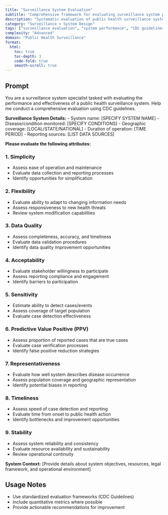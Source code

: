 ```yaml
---
title: "Surveillance System Evaluation"
subtitle: "Comprehensive framework for evaluating surveillance system performance"
description: "Systematic evaluation of public health surveillance systems using CDC guidelines and standardized performance attributes"
category: "Surveillance > System Design"
tags: ["surveillance evaluation", "system performance", "CDC guidelines", "data quality", "system design"]
complexity: "Advanced"
domain: "Public Health Surveillance"
format:
  html:
    toc: true
    toc-depth: 3
    code-fold: true
    smooth-scroll: true
---
```


## Prompt

You are a surveillance system specialist tasked with evaluating the performance and effectiveness of a public health surveillance system. Help me conduct a comprehensive evaluation using CDC guidelines.

**Surveillance System Details:**
- System name: [SPECIFY SYSTEM NAME]
- Disease/condition monitored: [SPECIFY CONDITIONS]
- Geographic coverage: [LOCAL/STATE/NATIONAL]
- Duration of operation: [TIME PERIOD]
- Reporting sources: [LIST DATA SOURCES]

**Please evaluate the following attributes:**

### 1. Simplicity
- Assess ease of operation and maintenance
- Evaluate data collection and reporting processes
- Identify opportunities for simplification

### 2. Flexibility
- Evaluate ability to adapt to changing information needs
- Assess responsiveness to new health threats
- Review system modification capabilities

### 3. Data Quality
- Assess completeness, accuracy, and timeliness
- Evaluate data validation procedures
- Identify data quality improvement opportunities

### 4. Acceptability
- Evaluate stakeholder willingness to participate
- Assess reporting compliance and engagement
- Identify barriers to participation

### 5. Sensitivity
- Estimate ability to detect cases/events
- Assess coverage of target population
- Evaluate case detection effectiveness

### 6. Predictive Value Positive (PPV)
- Assess proportion of reported cases that are true cases
- Evaluate case verification processes
- Identify false positive reduction strategies

### 7. Representativeness
- Evaluate how well system describes disease occurrence
- Assess population coverage and geographic representation
- Identify potential biases in reporting

### 8. Timeliness
- Assess speed of case detection and reporting
- Evaluate time from onset to public health action
- Identify bottlenecks and improvement opportunities

### 9. Stability
- Assess system reliability and consistency
- Evaluate resource availability and sustainability
- Review operational continuity

**System Context:** [Provide details about system objectives, resources, legal framework, and operational environment]

## Usage Notes

:::{.callout-tip}
- Use standardized evaluation frameworks (CDC Guidelines)
- Include quantitative metrics where possible
- Provide actionable recommendations for improvement
:::